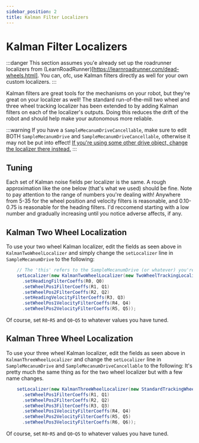 ---
sidebar_position: 2
title: Kalman Filter Localizers
---


# Kalman Filter Localizers

:::danger
This section assumes you'e already set up the roadrunner localizers from (LearnRoadRunner)[https://learnroadrunner.com/dead-wheels.html].
You can, ofc, use Kalman filters directly as well for your own custom localizers.
:::

Kalman filters are great tools for the mechanisms on your robot, but they're great on your localizer as well! The standard run-of-the-mill two wheel and three wheel tracking localizer has been extended to by adding Kalman filters on each of the localizer's outputs.
Doing this reduces the drift of the robot and should help make your autonomous more reliable.

:::warning
If you have a `SampleMecanumDriveCancellable`, make sure to edit BOTH `SampleMecanumDrive` and `SampleMecanumDriveCancellable`,
otherwise it may not be put into effect! <ins>If you're using some other drive object, change the localizer there instead.</ins>
:::

## Tuning

Each set of Kalman noise fields per localizer is the same. A rough approximation like the one below (that's what we used) should be fine. Note to pay attention to the range of numbers you're dealing with!
Anywhere from 5-35 for the wheel position and velocity filters is reasonable, and 0.10-0.75 is reasonable for the heading filters. I'd reccomend starting with a low number and gradually increasing until you notice adverse affects, if any.

## Kalman Two Wheel Localization

To use your two wheel Kalman localizer, edit the fields as seen above in `KalmanTwoWheelLocalizer` and simply change the `setLocalizer` line in `SampleMecanumDrive` to the following:

```java
    // The 'this' refers to the SampleMecanumDrive (or whatever) you're inside
    setLocalizer(new KalmanTwoWheelLocalizer(new TwoWheelTrackingLocalizer(hardwareMap, this)
      .setHeadingFilterCoeffs(R0, Q0)
      .setWheelPos1FilterCoeffs(R1, Q1)
      .setWheelPos2FilterCoeffs(R2, Q2)
      .setHeadingVelocityFilterCoeffs(R3, Q3)
      .setWheelPos1VelocityFilterCoeffs(R4, Q4)
      .setWheelPos2VelocityFilterCoeffs(R5, Q5));
```

Of course, set `R0`-`R5` and `Q0`-`Q5` to whatever values you have tuned.

## Kalman Three Wheel Localization

To use your three wheel Kalman localizer, edit the fields as seen above in `KalmanThreeWheelLocalizer` and change the `setLocalizer` line in `SampleMecanumDrive` and `SampleMecanumDriveCancellable` to the following:
It's pretty much the same thing as for the two wheel localizer but with a few name changes.

```java
    setLocalizer(new KalmanThreeWheelLocalizer(new StandardTrackingWheelLocalizer(hardwareMap)
      .setWheelPos1FilterCoeffs(R1, Q1)
      .setWheelPos2FilterCoeffs(R2, Q2)
      .setWheelPos3FilterCoeffs(R3, Q3)
      .setWheelPos1VelocityFilterCoeffs(R4, Q4)
      .setWheelPos2VelocityFilterCoeffs(R5, Q5)
      .setWheelPos3VelocityFilterCoeffs(R6, Q6));
```

Of course, set `R0`-`R5` and `Q0`-`Q5` to whatever values you have tuned.
